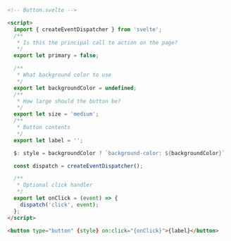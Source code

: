 ```html
<!-- Button.svelte -->

<script>
  import { createEventDispatcher } from 'svelte';
  /**
   * Is this the principal call to action on the page?
   */
  export let primary = false;

  /**
   * What background color to use
   */
  export let backgroundColor = undefined;
  /**
   * How large should the button be?
   */
  export let size = 'medium';
  /**
   * Button contents
   */
  export let label = '';

  $: style = backgroundColor ? `background-color: ${backgroundColor}` : '';

  const dispatch = createEventDispatcher();

  /**
   * Optional click handler
   */
  export let onClick = (event) => {
    dispatch('click', event);
  };
</script>

<button type="button" {style} on:click="{onClick}">{label}</button>
```
